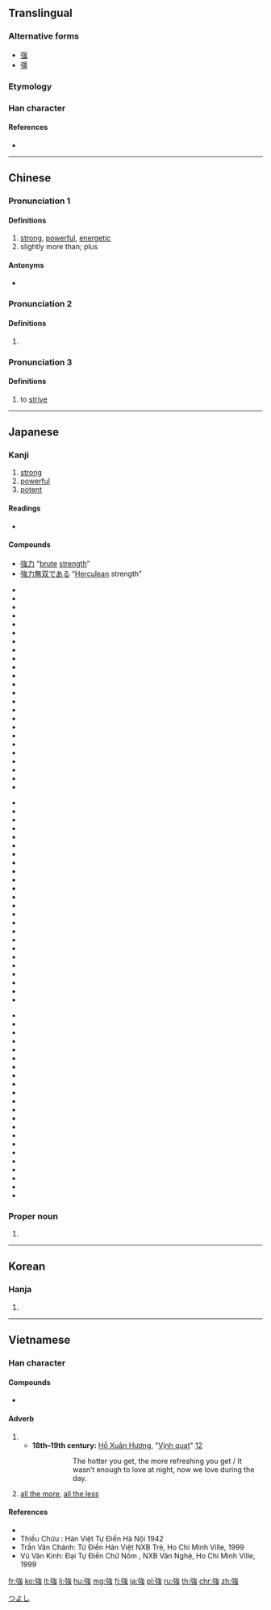 {{also|强|彊}}
==Translingual==

===Alternative forms===
* [[强]]
* [[彊]]

===Etymology===
{{Han compound|弘|虫|c1=p|c2=s|t2=insect|ls=psc}}

===Han character===
{{Han char|rn=57|rad=弓|as=08|sn=11|four=13236|canj=NILI|ids=⿰弓𧈧, ⿸弘虫}}

====References====
* {{Han ref|kx=0359.230|dkj=09815|hdz=20999.070|uh=5F37|ud=24375|bh=B16A|bd=45418}}

----

==Chinese==
{{zh-forms|s=强}}

===Pronunciation 1===
{{zh-pron
|m=qiáng
|ma=y
|c=koeng4
|h=pfs=khiòng
|mn=kiông/kiūⁿ
|w=3jian
|mc=y
|oc=y
|cat=a,adv
}}

====Definitions====
{{zh-hanzi}}

# [[strong]], [[powerful]], [[energetic]]
# slightly more than; plus
#: {{zhex|你 做 了 多少 了？……四 分之 一 強。|How much have you done?...A bit more than a fourth.}}

====Antonyms====
* {{zh-l|弱}}

===Pronunciation 2===
{{zh-pron
|m=Jiàng
|ma=y
|c=goeng6
|w=3jian
|cat=pn
}}

====Definitions====
{{zh-hanzi}}

# {{surname|lang=zh}}

===Pronunciation 3===
{{zh-pron
|m=qiǎng
|ma=y
|c=koeng4
|w=3jian
|cat=v
}}

====Definitions====
{{zh-hanzi}}

# to [[strive]]
#: {{zhex|勉強{qiǎng}|to force somebody to do something}}

{{zh-cat|Elementary}}

----

==Japanese==

===Kanji===
{{ja-kanji|grade=2|rs=弓08}}

# [[strong]]
# [[powerful]]
# [[potent]]

====Readings====
* {{ja-readings
|goon=[[ごう]] (gō) < [[がう]] (gau)
|kanon=[[きょう]] (kyō) < [[きやう]] (kyau)
|toon=[[がん]] (gan) {{qualifier|non-[[w:Jōyō kanji|Jōyō]] reading}}
|kun=[[つよい]] (tsuyoi), [[しいる]] (shiiru), [[つよまる]] (tsuyomaru)}}

====Compounds====
* [[強力]] “[[brute]] [[strength]]”
* [[強力無双である]] “[[Herculean]] strength”
{{der-top}}
{{top3}}
* {{l|ja|sc=Jpan|頑強|tr=がんきょう, gankyō}}
* {{l|ja|sc=Jpan|強圧|tr=きょうあつ, kyōatsu}}
* {{l|ja|sc=Jpan|強化|tr=きょうか, kyōka}}
* {{l|ja|sc=Jpan|強悍|tr=きょうかん, kyōkan}}
* {{l|ja|sc=Jpan|強諫|tr=こうれん, kōren}}
* {{l|ja|sc=Jpan|強顔|tr=きょうがん, kyōgan}}
* {{l|ja|sc=Jpan|強幹弱枝|tr=きょうかんじゃくし, kyōkanjakushi}}
* {{l|ja|sc=Jpan|強記|tr=きょうき, kyōki}}
* {{l|ja|sc=Jpan|強禦|tr=きょうぎょ, kyōgyo}}
* {{l|ja|sc=Jpan|強圉|tr=きょうぎょ, kyōgyo}}
* {{l|ja|sc=Jpan|強肩|tr=きょうけん, kyōken}}
* {{l|ja|sc=Jpan|強健|tr=きょうけん, kyōken}}
* {{l|ja|sc=Jpan|強権|tr=きょうけん, kyōken}}
* {{l|ja|sc=Jpan|強固|tr=きょうこ, kyōko}}
* {{l|ja|sc=Jpan|強行|tr=きょうこう, kyōkō}}
* {{l|ja|sc=Jpan|強攻|tr=きょうこう, kyōkō}}
* {{l|ja|sc=Jpan|強硬|tr=きょうこう, kyōkō}}
* {{l|ja|sc=Jpan|強梗|tr=きょうこう, kyōkō}}
* {{l|ja|sc=Jpan|強豪|tr=きょうごう, kyōgō}}
* {{l|ja|sc=Jpan|強行軍|tr=きょうこうぐん, kyōkōgun}}
* {{l|ja|sc=Jpan|強仕|tr=きょうし, kyōshi}}
* {{l|ja|sc=Jpan|強死|tr=きょうし, kyōshi}}
* {{l|ja|sc=Jpan|強志|tr=きょうし, kyōshi}}
* {{l|ja|sc=Jpan|強弱|tr=きょうじゃく, kyōjaku}}
{{mid3}}
* {{l|ja|sc=Jpan|強襲|tr=きょうしゅう, kyōshū}}
* {{l|ja|sc=Jpan|強恕|tr=きょうじょ, kyōjo}}
* {{l|ja|sc=Jpan|強靭|tr=きょうじん, kyōjin}}
* {{l|ja|sc=Jpan|強制|tr=きょうせい, kyōsei}}
* {{l|ja|sc=Jpan|強請|tr=きょうせい, kyōsei}}
* {{l|ja|sc=Jpan|強僭|tr=きょうせん, kyōsen}}
* {{l|ja|sc=Jpan|強壮|tr=きょうそう, kyōsō}}
* {{l|ja|sc=Jpan|強大|tr=きょうだい, kyōdai}}
* {{l|ja|sc=Jpan|強調|tr=きょうちょう, kyōchō}}
* {{l|ja|sc=Jpan|強弩|tr=きょうど, kyōdo}}
* {{l|ja|sc=Jpan|強忍|tr=きょうにん, kyōnin}}
* {{l|ja|sc=Jpan|強迫|tr=きょうはく, kyōhaku}}
* {{l|ja|sc=Jpan|強迫観念|tr=きょうはくかんねん, kyōhakukannen}}
* {{l|ja|sc=Jpan|強半|tr=きょうはん, kyōhan}}
* {{l|ja|sc=Jpan|強風|tr=きょうふう, kyōhū}}
* {{l|ja|sc=Jpan|強弁|tr=きょうべん, kyōben}}
* {{l|ja|sc=Jpan|強暴|tr=きょうぼう, kyōbō}}
* {{l|ja|sc=Jpan|強要|tr=きょうよう, kyōyō}}
* {{l|ja|sc=Jpan|強梁|tr=きょうりょう, kyōryō}}
* {{l|ja|sc=Jpan|強力|tr=きょうりょく, kyōryoku}}
* {{l|ja|sc=Jpan|強烈|tr=きょうれつ, kyōretsu}}
* {{l|ja|sc=Jpan|屈強|tr=くっきょう, kukkyō}}
* {{l|ja|sc=Jpan|堅強|tr=けんきょう, kenkyō}}
* {{l|ja|sc=Jpan|牽強|tr=けんきょう, kenkyō}}
{{mid3}}
* {{l|ja|sc=Jpan|件強|tr=けんきょう, kenkyō}}
* {{l|ja|sc=Jpan|強引|tr=ごういん, gōin}}
* {{l|ja|sc=Jpan|強姦|tr=ごうかん, gōkan}}
* {{l|ja|sc=Jpan|強情|tr=ごうじょう, gōjō}}
* {{l|ja|sc=Jpan|強訴|tr=ごうそ, gōso}}
* {{l|ja|sc=Jpan|強奪|tr=ごうだつ, gōdatsu}}
* {{l|ja|sc=Jpan|強談|tr=ごうだん, gōdan}}
* {{l|ja|sc=Jpan|強談威迫|tr=ごうだにはく, gōdanihaku}}
* {{l|ja|sc=Jpan|強盗|tr=ごうとう, gōtō}}
* {{l|ja|sc=Jpan|強飯|tr=こわめし, kowameshi}}
* {{l|ja|sc=Jpan|強欲|tr=ごうよく, gōyoku}}
* {{l|ja|sc=Jpan|強力犯|tr=ごうりきはん, gōrikihan}}
* {{l|ja|sc=Jpan|強強|tr=つよつよ, tsuyotsuyo}}
* {{l|ja|sc=Jpan|強談判|tr=こわだんぱん, kowadanpan}}
* {{l|ja|sc=Jpan|強面|tr=こわもて, kowamote}}
* {{l|ja|sc=Jpan|強気|tr=つよき, tsuyoki}}
* {{l|ja|sc=Jpan|強腰|tr=つよごし, tsuyogosi}}
* {{l|ja|sc=Jpan|強吟|tr=つよぎん, tsuyogin}}
* {{l|ja|sc=Jpan|富強|tr=ふきょう, hukyō}}
* {{l|ja|sc=Jpan|勉強|tr=べんきょう, benkyō}}
* {{l|ja|sc=Jpan|補強|tr=ほきょう, hokyō}}
* {{l|ja|sc=Jpan|列強|tr=れっきょう, rekkyō}}
{{bottom}}
{{der-bottom}}

===Proper noun===
{{ja-pos|つよし|proper}}

# {{given name|male|lang=ja}}

[[Category:Japanese male given names|つよし]]

----

==Korean==

===Hanja===
{{ko-hanja|hangeul=강|eumhun=|mr=kang|y=kang}}

# {{defn|lang=ko|sort=弓08}}

----

==Vietnamese==

===Han character===
{{vi-readings|rs=弓08|hanviet=[[cường]], [[cưỡng]]|nom=[[càng]], [[cượng]], [[cướng]], [[gắng]], [[cường]], [[gàn]], [[ngượng]], [[cưỡng]], [[gương]], [[gượng]], [[gàng]]}}

====Compounds====
* {{vi-l|強國|cường quốc}}

====Adverb====
{{vi-adv|sc=Hani|càng|rs=弓08}}

# {{non-gloss definition|lang=vi|With a [[comparative]] or verb phrase, establishes a parallel with one or more other such comparatives.}}
#* '''18th–19th century:''' [[w:Hồ Xuân Hương|Hồ Xuân Hương]], "[[s:vi:Vịnh cái quạt|Vịnh quạt]]" [http://nomfoundation.org/vn/du-an-nom/Ho-Xuan-Huong/Tho-Ho-Xuan-Huong/22-Vinh_quat][http://nomfoundation.org/nom-project/Ho-Xuan-Huong/Ho-Xuan-Huong-of-poems/22-The_paper_fan]
#*: {{vi-ruby|強燶包饒辰強沫/要店諸斐吏要𣈜|càng nóng bao nhiêu thời càng mát / yêu đêm chưa phỉ lại yêu ngày}}
#*:: The hotter you get, the more refreshing you get / It wasn’t enough to love at night, now we love during the day.
# [[all the more]], [[all the less]]

====References====
* {{R:WinVNKey:Lê Sơn Thanh}}
* Thiều Chửu : Hán Việt Tự Điển Hà Nội 1942
* Trần Văn Chánh: Từ Điển Hán Việt NXB Trẻ, Ho Chi Minh Ville, 1999
* Vũ Văn Kính: Đại Tự Điển Chữ Nôm , NXB Văn Nghệ, Ho Chi Minh Ville, 1999

[[fr:強]]
[[ko:強]]
[[lt:強]]
[[li:強]]
[[hu:強]]
[[mg:強]]
[[fj:強]]
[[ja:強]]
[[pl:強]]
[[ru:強]]
[[th:強]]
[[chr:強]]
[[zh:強]]